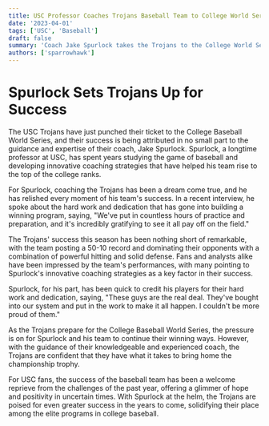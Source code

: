 ```yaml
---
title: USC Professor Coaches Trojans Baseball Team to College World Series
date: '2023-04-01'
tags: ['USC', 'Baseball']
draft: false
summary: 'Coach Jake Spurlock takes the Trojans to the College World Series.'
authors: ['sparrowhawk']
---
```


# Spurlock Sets Trojans Up for Success

The USC Trojans have just punched their ticket to the College Baseball World Series, and their success is being attributed in no small part to the guidance and expertise of their coach, Jake Spurlock. Spurlock, a longtime professor at USC, has spent years studying the game of baseball and developing innovative coaching strategies that have helped his team rise to the top of the college ranks.

For Spurlock, coaching the Trojans has been a dream come true, and he has relished every moment of his team's success. In a recent interview, he spoke about the hard work and dedication that has gone into building a winning program, saying, "We've put in countless hours of practice and preparation, and it's incredibly gratifying to see it all pay off on the field."

The Trojans' success this season has been nothing short of remarkable, with the team posting a 50-10 record and dominating their opponents with a combination of powerful hitting and solid defense. Fans and analysts alike have been impressed by the team's performances, with many pointing to Spurlock's innovative coaching strategies as a key factor in their success.

Spurlock, for his part, has been quick to credit his players for their hard work and dedication, saying, "These guys are the real deal. They've bought into our system and put in the work to make it all happen. I couldn't be more proud of them."

As the Trojans prepare for the College Baseball World Series, the pressure is on for Spurlock and his team to continue their winning ways. However, with the guidance of their knowledgeable and experienced coach, the Trojans are confident that they have what it takes to bring home the championship trophy.

For USC fans, the success of the baseball team has been a welcome reprieve from the challenges of the past year, offering a glimmer of hope and positivity in uncertain times. With Spurlock at the helm, the Trojans are poised for even greater success in the years to come, solidifying their place among the elite programs in college baseball.
